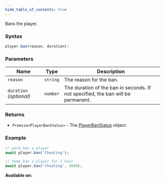```yaml
---
hide_table_of_contents: true
---
```



Bans the player.

### Syntax

```js
player.ban(reason, duration);
```

### Parameters

| Name                    | Type     | Description                                                                      |
| ----------------------- | -------- | -------------------------------------------------------------------------------- |
| `reason`                | `string` | The reason for the ban.                                                          |
| `duration` _(optional)_ | `number` | The duration of the ban in seconds. If not specified, the ban will be permanent. |

### Returns

- `Promise<PlayerBanStatus>` - The [PlayerBanStatus](/sdk/types/PlayerBanStatus) object.

### Example

```js
// perm ban a player
await player.ban('Cheating');

// temp ban a player for 1 hour
await player.ban('Cheating', 3600);
```

**Available on:** <ClientTag /> <ServerTag />
